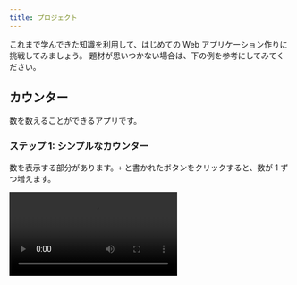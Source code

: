 ```yaml
---
title: プロジェクト
---
```



これまで学んできた知識を利用して、はじめての Web アプリケーション作りに挑戦してみましょう。
題材が思いつかない場合は、下の例を参考にしてみてください。

## カウンター

数を数えることができるアプリです。

### ステップ 1: シンプルなカウンター

数を表示する部分があります。`+` と書かれたボタンをクリックすると、数が 1 ずつ増えます。

<video src={counterVideo} controls />

```html
<!doctype html>
<html lang="ja">
  <head>
    <meta charset="utf-8" />
    <title>カウンター</title>
  </head>
  <body>
    <!-- 数を表示する部分をここに書く -->
    <!-- ボタンをここに書く -->
  </body>
</html>
```

```js
let counter = 0;

function plusOne() {
  // ボタンがクリックされたときの処理を書く
}

// ボタンがクリックされたときに plusOne 関数を呼び出す
document.getElementById(/* ボタンのid名 */).onclick = plusOne;
```

<Answer title="カウンター (ステップ 1)">

```html
<!doctype html>
<html lang="ja">
  <head>
    <meta charset="utf-8" />
    <title>カウンター</title>
  </head>
  <body>
    <p id="counter-value">0</p>
    <button id="plus-button" type="button">+</button>
  </body>
</html>
```

```js
let counter = 0;

function plusOne() {
  counter = counter + 1;
  document.getElementById("counter-value").textContent = counter;
}

document.getElementById("plus-button").onclick = plusOne;
```

<ViewSource url={import.meta.url} path="_samples/counter" />

</Answer>

### ステップ 2: マイナスボタンを追加

`-` と書かれたボタンを新たに作成し、数を 1 つずつ減らせるようにしましょう。

<video src={counterMinusVideo} controls />

<Answer title="カウンター (ステップ 2)">

```html
<!doctype html>
<html lang="ja">
  <head>
    <meta charset="utf-8" />
    <title>カウンター</title>
  </head>
  <body>
    <p id="counter-value">0</p>
    <button id="minus-button" type="button">-</button>
    <button id="plus-button" type="button">+</button>
  </body>
</html>
```

```js
let counter = 0;

function plusOne() {
  counter = counter + 1;
  document.getElementById("counter-value").textContent = counter;
}

function minusOne() {
  counter = counter - 1;
  document.getElementById("counter-value").textContent = counter;
}

document.getElementById("plus-button").onclick = plusOne;
document.getElementById("minus-button").onclick = minusOne;
```

<ViewSource url={import.meta.url} path="_samples/counter-minus" />

</Answer>

### ステップ 3: スタイルを追加

CSS を使って、作成したカウンターの見た目を整えましょう。

これまでに扱った文字色や背景色、文字サイズだけでなく、「テキストを中央揃えにする」「角を丸くする」などの方法も調べて使ってみましょう。

![見た目を整えたカウンター](./counter-minus-styled.jpg)

```css
#counter-value {
  width: 160px; /* 幅の指定 */
  font-size: 48px;
  /* ここで、テキストが中央揃えになるよう指定する */
}

#minus-button {
  width: 80px;
  border: none; /* 枠線を表示しないよう指定 */
  font-size: 24px;
  /* ここで、角が丸くなるよう指定する */
  /* その他の指定をする */
}

#plus-button {
  width: 80px;
  border: none;
  font-size: 24px;
  /* ここで、角が丸くなるよう指定する */
  /* その他の指定をする */
}
```

<Answer title="カウンター (ステップ 3)">

```css
#counter-value {
  width: 160px;
  font-size: 48px;
  text-align: center; /* テキストが中央揃えになるよう指定 */
}

#minus-button {
  width: 80px;
  border: none;
  font-size: 24px;
  border-radius: 20px; /* 角が丸くなるよう指定 */
  background-color: royalblue;
  color: white;
}

#plus-button {
  width: 80px;
  border: none;
  font-size: 24px;
  border-radius: 20px; /* 角が丸くなるよう指定 */
  color: white;
  background-color: orangered;
}
```

<ViewSource url={import.meta.url} path="_samples/counter-minus-styled" />

</Answer>

---

## おみくじ

今日の運勢をランダムで表示するアプリです。

### ステップ 1: おみくじの機能を作成

- 20%の確率で `大吉` と表示し、文字色を赤色にします
- 50%の確率で `吉` と表示し、文字色を黒色にします
- 30%の確率で `凶` と表示し、文字色を青色にします

<video src={omikujiVideo} controls />

:::info ランダムな数を使う

`Math.random` <Term>関数</Term>は、呼び出すたびに変わる 0 以上 1 未満の乱数 (ランダムな数) を<Term>戻り値</Term>として<Term>返し</Term>ます。

```javascript
document.write(Math.random()); // 0.8924949384481442
```

発生させた乱数を `r` などの名前の<Term>変数</Term>に保存して、確率の計算に使いましょう。

例えば `r` が 0 以上 0.2 未満になる確率は 20% になりますね。同様に、`r` が 0.2 以上 0.7 未満になる確率は 50%、`r` が 0.7 以上 1 未満になる確率は 30% です。

```javascript
let r = Math.random();
if (r < 0.2) {
  // 20%の確率で実行される処理を書く
} else if (/* 何らかの条件 */) {
  // 50%の確率で実行される処理を書く
} else {
  // 30%の確率で実行される処理を書く
}
```

:::

```html
<!doctype html>
<html lang="ja">
  <head>
    <meta charset="utf-8" />
    <title>おみくじ</title>
  </head>
  <body>
    <!-- 結果を表示する部分をここに書く -->
    <!-- ボタンをここに書く -->
  </body>
</html>
```

```js
function omikuji() {
  let r = Math.random();
  if (r < 0.2) {
    // 20%の確率で実行される処理を書く
  } else if (/* 何らかの条件 */) {
    // 50%の確率で実行される処理を書く
  } else {
    // 30%の確率で実行される処理を書く
  }
}

document.getElementById(/* おみくじを引くボタンのid名 */).onclick = omikuji;
```

<Answer title="おみくじ (ステップ 1)">

```html
<!doctype html>
<html lang="ja">
  <head>
    <meta charset="utf-8" />
    <title>おみくじ</title>
  </head>
  <body>
    <p id="result">結果</p>
    <button id="omikuji-button" type="button">おみくじを引く</button>
  </body>
</html>
```

```js
function omikuji() {
  let r = Math.random();
  if (r < 0.2) {
    document.getElementById("result").textContent = "大吉";
    document.getElementById("result").style.color = "red";
  } else if (r < 0.7) {
    document.getElementById("result").textContent = "吉";
    document.getElementById("result").style.color = "black";
  } else {
    document.getElementById("result").textContent = "凶";
    document.getElementById("result").style.color = "blue";
  }
}

document.getElementById("omikuji-button").onclick = omikuji;
```

<ViewSource url={import.meta.url} path="_samples/omikuji" />

</Answer>

### ステップ 2: スタイルを追加

CSS を使って、作成したおみくじの見た目を整えましょう。

これまでに扱ってきたプロパティに加えて、「テキストを縦書きにする」などの方法も調べて使ってみましょう。

<video src={omikujiStyledVideo} controls />

```css
#result {
  width: 60px;
  height: 120px; /* 高さの指定 */
  font-size: 48px;
  font-family: serif; /* フォントが明朝体になるよう指定 */
  /* ここで、テキストが中央揃えになるよう指定する */
  /* ここで、テキストが縦書きになるよう指定する */
}

#omikuji-button {
  width: 160px;
  height: 36px;
  border: none;
  /* ここで、角が丸くなるよう指定する */
  /* その他の指定をする */
}
```

<Answer title="おみくじ (ステップ 2)">

```css
#result {
  width: 60px;
  height: 120px;
  font-size: 48px;
  font-family: serif;
  text-align: center; /* テキストが中央揃えになるよう指定 */
  writing-mode: vertical-rl; /* テキストが縦書きになるよう指定 */
}

#omikuji-button {
  width: 160px;
  height: 36px;
  border: none;
  border-radius: 10px; /* 角が丸くなるよう指定 */
  color: white;
  background-color: gray;
}
```

<ViewSource url={import.meta.url} path="_samples/omikuji-styled" />

</Answer>
